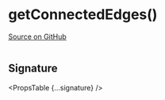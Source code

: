 
# getConnectedEdges()

[Source on GitHub](https://github.com/wbkd/react-flow/blob/f919cb152dd5a92ec3b4d7e4568ffe099bc2af39/packages/react/src/utils/general.ts#L19)

```ts

```

## Signature

<PropsTable {...signature} />
